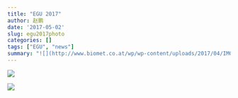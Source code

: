 ```yaml
---
title: "EGU 2017"
author: 赵鹏
date: '2017-05-02'
slug: egu2017photo
categories: []
tags: ["EGU", "news"]
summary: "![](http://www.biomet.co.at/wp/wp-content/uploads/2017/04/IMG_19351.jpeg)"
---
```


![](http://www.biomet.co.at/wp/wp-content/uploads/2017/04/IMG_19351.jpeg)

![](http://www.biomet.co.at/wp/wp-content/uploads/2017/04/IMG_1938-e1493284916944.jpeg)